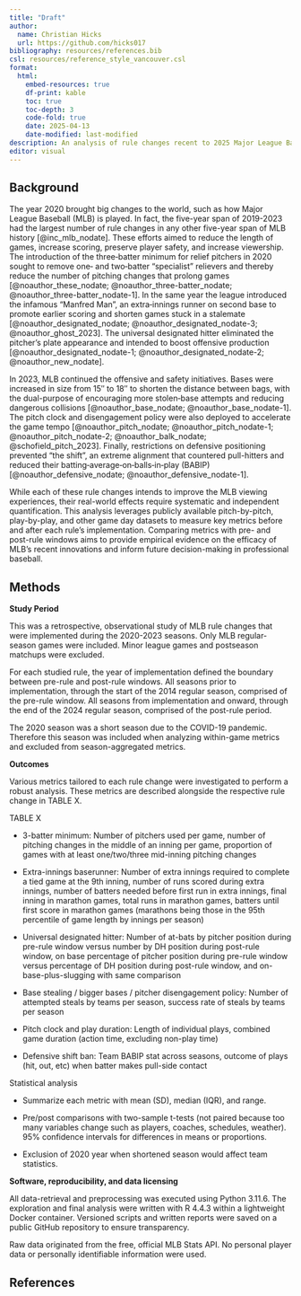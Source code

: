 ```yaml
---
title: "Draft"
author:
  name: Christian Hicks
  url: https://github.com/hicks017
bibliography: resources/references.bib
csl: resources/reference_style_vancouver.csl
format:
  html:
    embed-resources: true
    df-print: kable
    toc: true
    toc-depth: 3
    code-fold: true
    date: 2025-04-13
    date-modified: last-modified
description: An analysis of rule changes recent to 2025 Major League Baseball.
editor: visual
---
```


## Background

The year 2020 brought big changes to the world, such as how Major League Baseball (MLB) is played. In fact, the five-year span of 2019-2023 had the largest number of rule changes in any other five-year span of MLB history [@inc_mlb_nodate]. These efforts aimed to reduce the length of games, increase scoring, preserve player safety, and increase viewership. The introduction of the three‑batter minimum for relief pitchers in 2020 sought to remove one‑ and two‑batter “specialist” relievers and thereby reduce the number of pitching changes that prolong games [@noauthor_these_nodate; @noauthor_three-batter_nodate; @noauthor_three-batter_nodate-1]. In the same year the league introduced the infamous "Manfred Man", an extra‑innings runner on second base to promote earlier scoring and shorten games stuck in a stalemate [@noauthor_designated_nodate; @noauthor_designated_nodate-3; @noauthor_ghost_2023]. The universal designated hitter eliminated the pitcher’s plate appearance and intended to boost offensive production [@noauthor_designated_nodate-1; @noauthor_designated_nodate-2; @noauthor_new_nodate].

In 2023, MLB continued the offensive and safety initiatives. Bases were increased in size from 15″ to 18″ to shorten the distance between bags, with the dual-purpose of encouraging more stolen‑base attempts and reducing dangerous collisions [@noauthor_base_nodate; @noauthor_base_nodate-1]. The pitch clock and disengagement policy were also deployed to accelerate the game tempo [@noauthor_pitch_nodate; @noauthor_pitch_nodate-1; @noauthor_pitch_nodate-2; @noauthor_balk_nodate; @schofield_pitch_2023]. Finally, restrictions on defensive positioning prevented "the shift", an extreme alignment that countered pull-hitters and reduced their batting‑average‐on‐balls‐in‐play (BABIP) [@noauthor_defensive_nodate; @noauthor_defensive_nodate-1].

While each of these rule changes intends to improve the MLB viewing experiences, their real-world effects require systematic and independent quantification. This analysis leverages publicly available pitch-by-pitch, play-by-play, and other game day datasets to measure key metrics before and after each rule's implementation. Comparing metrics with pre- and post-rule windows aims to provide empirical evidence on the efficacy of MLB's recent innovations and inform future decision-making in professional baseball.

## Methods

**Study Period**

This was a retrospective, observational study of MLB rule changes that were implemented during the 2020-2023 seasons. Only MLB regular-season games were included. Minor league games and postseason matchups were excluded.

For each studied rule, the year of implementation defined the boundary between pre-rule and post-rule windows. All seasons prior to implementation, through the start of the 2014 regular season, comprised of the pre-rule window. All seasons from implementation and onward, through the end of the 2024 regular season, comprised of the post-rule period.

The 2020 season was a short season due to the COVID-19 pandemic. Therefore this season was included when analyzing within-game metrics and excluded from season-aggregated metrics.

**Outcomes**

Various metrics tailored to each rule change were investigated to perform a robust analysis. These metrics are described alongside the respective rule change in TABLE X.

TABLE X

-   3-batter minimum: Number of pitchers used per game, number of pitching changes in the middle of an inning per game, proportion of games with at least one/two/three mid-inning pitching changes

-   Extra-innings baserunner: Number of extra innings required to complete a tied game at the 9th inning, number of runs scored during extra innings, number of batters needed before first run in extra innings, final inning in marathon games, total runs in marathon games, batters until first score in marathon games (marathons being those in the 95th percentile of game length by innings per season)

-   Universal designated hitter: Number of at-bats by pitcher position during pre-rule window versus number by DH position during post-rule window, on base percentage of pitcher position during pre-rule window versus percentage of DH position during post-rule window, and on-base-plus-slugging with same comparison

-   Base stealing / bigger bases / pitcher disengagement policy: Number of attempted steals by teams per season, success rate of steals by teams per season

-   Pitch clock and play duration: Length of individual plays, combined game duration (action time, excluding non-play time)

-   Defensive shift ban: Team BABIP stat across seasons, outcome of plays (hit, out, etc) when batter makes pull-side contact

Statistical analysis

-   Summarize each metric with mean (SD), median (IQR), and range.

-   Pre/post comparisons with two-sample t-tests (not paired because too many variables change such as players, coaches, schedules, weather). 95% confidence intervals for differences in means or proportions.

-   Exclusion of 2020 year when shortened season would affect team statistics.

**Software, reproducibility, and data licensing**

All data-retrieval and preprocessing was executed using Python 3.11.6. The exploration and final analysis were written with R 4.4.3 within a lightweight Docker container. Versioned scripts and written reports were saved on a public GitHub repository to ensure transparency.

Raw data originated from the free, official MLB Stats API. No personal player data or personally identifiable information were used.

## References
